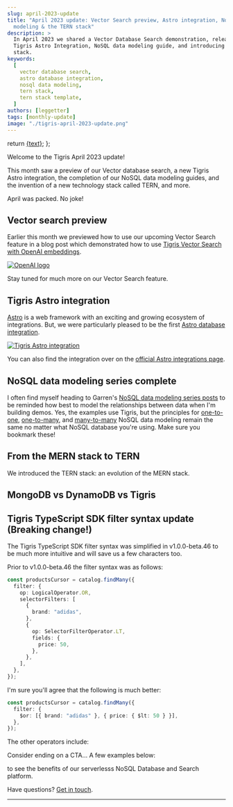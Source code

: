 ```yaml
---
slug: april-2023-update
title: "April 2023 update: Vector Search preview, Astro integration, NoSQL data
  modeling & the TERN stack"
description: >
  In April 2023 we shared a Vector Database Search demonstration, release our
  Tigris Astro Integration, NoSQL data modeling guide, and introducing the TERN
  stack.
keywords:
  [
    vector database search,
    astro database integration,
    nosql data modeling,
    tern stack,
    tern stack template,
  ]
authors: [leggetter]
tags: [monthly-update]
image: "./tigris-april-2023-update.png"
---
```


<head>
  <meta name="twitter:creator" content="@leggetter" />
</head>


  return <a href={tigrisConfig.signupUrl}>{text}</a>;
};

Welcome to the Tigris April 2023 update!

This month saw a preview of our Vector database search, a new Tigris Astro
integration, the completion of our NoSQL data modeling guides, and the invention
of a new technology stack called TERN, and more.

April was packed. No joke!

<!-- truncate -->

## Vector search preview

Earlier this month we previewed how to use our upcoming Vector Search feature in
a blog post which demonstrated how to use
[Tigris Vector Search with OpenAI embeddings](/blog/vector-search-openai/).

[![OpenAI logo](./vector-search-with-openai.jpeg)](/blog/vector-search-openai/)

Stay tuned for much more on our Vector Search feature.

## Tigris Astro integration

[Astro](https://astro.build) is a web framework with an exciting and growing
ecosystem of integrations. But, we were particularly pleased to be the first
[Astro database integration](/blog/astro-tigris-integration/).

[![Tigris Astro integration](./astro-tigris-integration.png)](/blog/astro-tigris-integration/)

You can also find the integration over on the
[official Astro integrations page](https://astro.build/integrations?search=tigris).

## NoSQL data modeling series complete

I often find myself heading to Garren's
[NoSQL data modeling series posts](/blog/tags/nosql-data-modeling-series/) to be
reminded how best to model the relationships between data when I'm building
demos. Yes, the examples use Tigris, but the principles for
[one-to-one](/blog/modelling-one-to-one-relations/),
[one-to-many](/blog/modeling-one-to-many-relations/), and
[many-to-many](/blog/nosql-modeling-many-to-many-relations-with-search/) NoSQL
data modeling remain the same no matter what NoSQL database you're using. Make
sure you bookmark these!

## From the MERN stack to TERN

We introduced the TERN stack: an evolution of the MERN stack.

## MongoDB vs DynamoDB vs Tigris

## Tigris TypeScript SDK filter syntax update (Breaking change!)

The Tigris TypeScript SDK filter syntax was simplified in v1.0.0-beta.46 to be
much more intuitive and will save us a few characters too.

Prior to v1.0.0-beta.46 the filter syntax was as follows:

```ts
const productsCursor = catalog.findMany({
  filter: {
    op: LogicalOperator.OR,
    selectorFilters: [
      {
        brand: "adidas",
      },
      {
        op: SelectorFilterOperator.LT,
        fields: {
          price: 50,
        },
      },
    ],
  },
});
```

I'm sure you'll agree that the following is much better:

```ts
const productsCursor = catalog.findMany({
  filter: {
    $or: [{ brand: "adidas" }, { price: { $lt: 50 } }],
  },
});
```

The other operators include:

Consider ending on a CTA... A few examples below:

<p>
  <CloudLink text="Sign up for a free Tigris Cloud account" /> to see the
  benefits of our serverlesss NoSQL Database and Search platform.
</p>

Have questions? <a href="https://www.tigrisdata.com/contact/">Get in touch</a>.

---


<NewsletterSubscribe />
